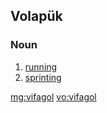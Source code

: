 ==Volapük==

===Noun===
{{head|vo|noun}}

# [[running]]
# [[sprinting]]

[[mg:vifagol]]
[[vo:vifagol]]